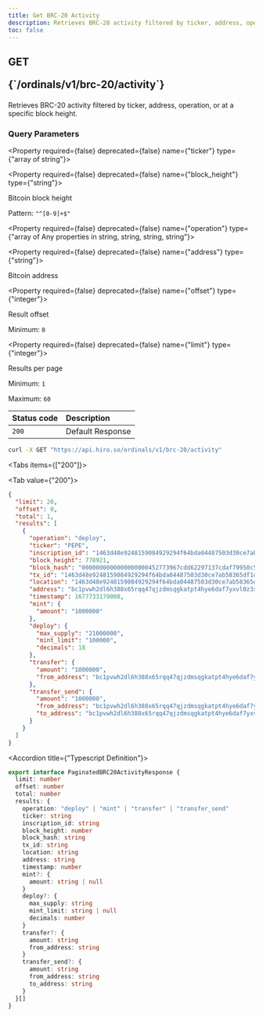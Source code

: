 ```yaml
---
title: Get BRC-20 Activity
description: Retrieves BRC-20 activity filtered by ticker, address, operation, or at a specific block height
toc: false
---
```



<Root>

<API>

<div className="flex-1">

<h2 className="not-prose mb-2 inline-flex items-center gap-3 font-mono">
  <div className="rounded-lg border px-1 py-0.5 text-xs font-medium border-green-400/50 bg-green-400/20 text-green-600 dark:text-green-400">
    GET
  </div>
  <p className="text-xs break-words overflow-hidden w-[95%]">{`/ordinals/v1/brc-20/activity`}</p>
</h2>

Retrieves BRC-20 activity filtered by ticker, address, operation, or at a specific block height.

### Query Parameters

<Property required={false} deprecated={false} name={"ticker"} type={"array of string"}>

</Property>

<Property required={false} deprecated={false} name={"block_height"} type={"string"}>

Bitcoin block height

<span>Pattern: `"^[0-9]+$"`</span>

</Property>

<Property required={false} deprecated={false} name={"operation"} type={"array of Any properties in string, string, string, string"}>

</Property>

<Property required={false} deprecated={false} name={"address"} type={"string"}>

Bitcoin address

</Property>

<Property required={false} deprecated={false} name={"offset"} type={"integer"}>

Result offset

<span>Minimum: `0`</span>

</Property>

<Property required={false} deprecated={false} name={"limit"} type={"integer"}>

Results per page

<span>Minimum: `1`</span>

<span>Maximum: `60`</span>

</Property>

| Status code | Description      |
| :---------- | :--------------- |
| `200`       | Default Response |

</div>

<APIExample>

```bash title="curl"
curl -X GET "https://api.hiro.so/ordinals/v1/brc-20/activity"
```

<Tabs items={["200"]}>

<Tab value={"200"}>

```json title="Example Response"
{
  "limit": 20,
  "offset": 0,
  "total": 1,
  "results": [
    {
      "operation": "deploy",
      "ticker": "PEPE",
      "inscription_id": "1463d48e9248159084929294f64bda04487503d30ce7ab58365df1dc6fd58218i0",
      "block_height": 778921,
      "block_hash": "0000000000000000000452773967cdd62297137cdaf79950c5e8bb0c62075133",
      "tx_id": "1463d48e9248159084929294f64bda04487503d30ce7ab58365df1dc6fd58218",
      "location": "1463d48e9248159084929294f64bda04487503d30ce7ab58365df1dc6fd58218:0:0",
      "address": "bc1pvwh2dl6h388x65rqq47qjzdmsqgkatpt4hye6daf7yxvl0z3xjgq247aq8",
      "timestamp": 1677733170000,
      "mint": {
        "amount": "1000000"
      },
      "deploy": {
        "max_supply": "21000000",
        "mint_limit": "100000",
        "decimals": 18
      },
      "transfer": {
        "amount": "1000000",
        "from_address": "bc1pvwh2dl6h388x65rqq47qjzdmsqgkatpt4hye6daf7yxvl0z3xjgq247aq8"
      },
      "transfer_send": {
        "amount": "1000000",
        "from_address": "bc1pvwh2dl6h388x65rqq47qjzdmsqgkatpt4hye6daf7yxvl0z3xjgq247aq8",
        "to_address": "bc1pvwh2dl6h388x65rqq47qjzdmsqgkatpt4hye6daf7yxvl0z3xjgq247aq8"
      }
    }
  ]
}
```

<Accordions>

<Accordion title={"Typescript Definition"}>

```ts
export interface PaginatedBRC20ActivityResponse {
  limit: number
  offset: number
  total: number
  results: {
    operation: "deploy" | "mint" | "transfer" | "transfer_send"
    ticker: string
    inscription_id: string
    block_height: number
    block_hash: string
    tx_id: string
    location: string
    address: string
    timestamp: number
    mint?: {
      amount: string | null
    }
    deploy?: {
      max_supply: string
      mint_limit: string | null
      decimals: number
    }
    transfer?: {
      amount: string
      from_address: string
    }
    transfer_send?: {
      amount: string
      from_address: string
      to_address: string
    }
  }[]
}
```

</Accordion>

</Accordions>

</Tab>

</Tabs>

</APIExample>

</API>

</Root>
